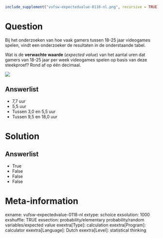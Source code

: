```r
include_supplement("vufsw-expectedvalue-0118-nl.png", recursive = TRUE)
```

Question
========
Bij het onderzoeken van hoe vaak gamers tussen 18-25 jaar videogames
spelen, vindt een onderzoeker de resultaten in de onderstaande tabel.  
  
Wat is de **verwachte waarde** (*expected value*) van het aantal uren
dat gamers van 18-25 jaar per week videogames spelen op basis van deze
steekproef? Rond af op één decimaal.  
  
![](vufsw-expectedvalue-0118-nl.png)

Answerlist
----------
* 7,7 uur
* 5,5 uur
* Tussen 3,0 en 5,5 uur
* Tussen 9,5 en 18,0 uur

Solution
========










Answerlist
----------
* True
* False
* False
* False

Meta-information
================
exname: vufsw-expectedvalue-0118-nl
extype: schoice
exsolution: 1000
exshuffle: TRUE
exsection: probability/elementary probability/random variables/expected value
exextra[Type]: calculation
exextra[Program]: calculator
exextra[Language]: Dutch
exextra[Level]: statistical thinking

